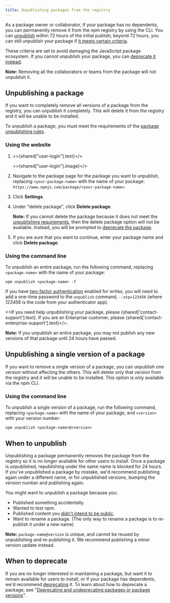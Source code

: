```yaml
---
title: Unpublishing packages from the registry
---
```


As a package owner or collaborator, if your package has no dependents, you can permanently remove it from the npm registry by using the CLI. You can [unpublish](https://docs.npmjs.com/cli/commands/npm-unpublish) within 72 hours of the initial publish; beyond 72 hours, you can still unpublish your package if [it meets certain criteria](https://www.npmjs.com/policies/unpublish).

These criteria are set to avoid damaging the JavaScript package ecosystem.  If you cannot unpublish your package, you can [deprecate it instead](/deprecating-and-undeprecating-packages-or-package-versions).

<Note>

**Note:** Removing all the collaborators or teams from the package will not unpublish it.

</Note>

## Unpublishing a package

If you want to completely remove all versions of a package from the registry, you can unpublish it completely.  This will delete it from the registry and it will be unable to be installed.

To unpublish a package, you must meet the requirements of the [package unpublishing rules][unpublish].

### Using the website

1. <>{shared["user-login"].text}</>

    <>{shared["user-login"].image}</>

2. Navigate to the package page for the package you want to unpublish, replacing `<your-package-name>` with the name of your package:
   `https://www.npmjs.com/package/<your-package-name>`.

3. Click **Settings**.
    <Screenshot
    	src="/packages-and-modules/securing-your-code/2fa-package-admin.png"
    	alt="Screenshot showing the admin tab on a package page"
    />

4. Under "delete package", click <strong>Delete package</strong>.

	<Screenshot
    	src="/packages-and-modules/deleting-deprecating/delete-package-settings.png"
    	alt="Screenshot showing the admin tab on a package page"
    />

    <Note>

    **Note:** If you cannot delete the package because it does not meet the [unpublishing requirements][unpublish], then the delete package option will not be available.  Instead, you will be prompted to [deprecate the package](/deprecating-and-undeprecating-packages-or-package-versions#deprecating-a-package-from-the-website).

    </Note>

5. If you are sure that you want to continue, enter your package name and click <strong>Delete package</strong>.

	<Screenshot
    	src="/packages-and-modules/deleting-deprecating/delete-package-confirm.png"
    	alt="Screenshot showing the admin tab on a package page"
    />

### Using the command line

To unpublish an entire package, run the following command, replacing `<package-name>` with the name of your package:

```
npm unpublish <package-name> -f
```

If you have [two-factor authentication][two-factor-auth] enabled for writes, you will need to add a one-time password to the `unpublish` command, `--otp=123456` (where *123456* is the code from your authenticator app).

<>If you need help unpublishing your package, please {shared['contact-support'].text}. If you are an Enterprise customer, please {shared['contact-enterprise-support'].text}</>.

<Note>

**Note:** If you unpublish an entire package, you may not publish any new versions of that package until 24 hours have passed.

</Note>

## Unpublishing a single version of a package

If you want to remove a single version of a package, you can unpublish one version without affecting the others.   This will delete only that version from the registry and it will be unable to be installed. This option is only available via the npm CLI.

### Using the command line

To unpublish a single version of a package, run the following command, replacing `<package-name>` with the name of your package, and `<version>` with your version number:

```
npm unpublish <package-name>@<version>
```

## When to unpublish

Unpublishing a package permanently removes the package from the registry so it is no longer available for other users to install. Once a package is unpublished, republishing under the same name is blocked for 24 hours. If you've unpublished a package by mistake, we'd recommend publishing again under a different name, or for unpublished versions, bumping the version number and publishing again.

You might want to unpublish a package because you:

* Published something accidentally.
* Wanted to test npm.
* Published content you [didn't intend to be public][oh-no].
* Want to rename a package. (The only way to rename a package is to re-publish it under a new name)

<Note>

**Note:** `package-name@version` is unique, and cannot be reused by unpublishing and re-publishing it. We recommend publishing a minor version update instead.

</Note>

## When to deprecate

If you are no longer interested in maintaining a package, but want it to remain available for users to install, or if your package has dependents, we'd recommend [deprecating][deprecate-cli] it. To learn about how to deprecate a package, see "[Deprecating and undeprecating packages or package versions][deprecate-package]".


[oh-no]: https://blog.npmjs.org/post/101934969510/oh-no-i-accidentally-published-private-data-to
[deprecate-cli]: cli/deprecate
[deprecate-package]: deprecating-and-undeprecating-packages-or-package-versions
[two-factor-auth]: about-two-factor-authentication
[unpublish]: /policies/unpublish
[unpublish-cli]: /cli/unpublish

